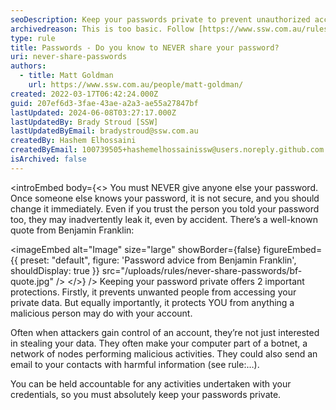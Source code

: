 ```yaml
---
seoDescription: Keep your passwords private to prevent unauthorized access and protect yourself from malicious activities.
archivedreason: This is too basic. Follow [https://www.ssw.com.au/rules/rules-to-better-security-end-users](/rules/rules-to-better-security-end-users) instead.
type: rule
title: Passwords - Do you know to NEVER share your password?
uri: never-share-passwords
authors:
  - title: Matt Goldman
    url: https://www.ssw.com.au/people/matt-goldman/
created: 2022-03-17T06:42:24.000Z
guid: 207ef6d3-3fae-43ae-a2a3-ae55a27847bf
lastUpdated: 2024-06-08T03:27:17.000Z
lastUpdatedBy: Brady Stroud [SSW]
lastUpdatedByEmail: bradystroud@ssw.com.au
createdBy: Hashem Elhossaini
createdByEmail: 100739505+hashemelhossainissw@users.noreply.github.com
isArchived: false
---
```


<introEmbed
  body={<>
You must NEVER give anyone else your password. Once someone else knows your password, it is not secure, and you should change it immediately. Even if you trust the person you told your password too, they may inadvertently leak it, even by accident. There’s a well-known quote from Benjamin Franklin:


<imageEmbed
  alt="Image"
  size="large"
  showBorder={false}
  figureEmbed={{
    preset: "default",
    figure: 'Password advice from Benjamin Franklin',
    shouldDisplay: true
  }}
  src="/uploads/rules/never-share-passwords/bf-quote.jpg"
/>
  </>}
/>
Keeping your password private offers 2 important protections. Firstly, it prevents unwanted people from accessing your private data. But equally importantly, it protects YOU from anything a malicious person may do with your account.

Often when attackers gain control of an account, they’re not just interested in stealing your data. They often make your computer part of a botnet, a network of nodes performing malicious activities. They could also send an email to your contacts with harmful information (see rule:…).

You can be held accountable for any activities undertaken with your credentials, so you must absolutely keep your passwords private.
